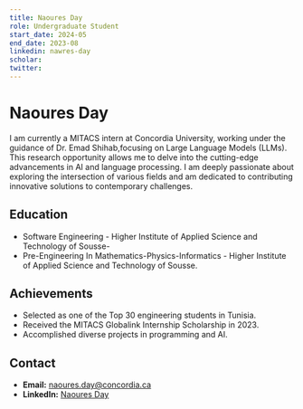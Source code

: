 ```yaml
---
title: Naoures Day
role: Undergraduate Student
start_date: 2024-05
end_date: 2023-08
linkedin: nawres-day
scholar: 
twitter:
---
```


# Naoures Day
I am currently a MITACS intern at Concordia University, working under the guidance of Dr. Emad Shihab,focusing on Large Language Models (LLMs). This research opportunity allows me to delve into the cutting-edge advancements in AI and language processing. I am deeply passionate about exploring the intersection of various fields and am dedicated to contributing innovative solutions to contemporary challenges.

## Education
- Software Engineering - Higher Institute of Applied Science and Technology of Sousse-
- Pre-Engineering In Mathematics-Physics-Informatics - Higher Institute of Applied Science and Technology of Sousse.


## Achievements
- Selected as one of the Top 30 engineering students in Tunisia.
- Received the MITACS Globalink Internship Scholarship in 2023.
- Accomplished diverse projects in programming and AI.

## Contact
- **Email:** naoures.day@concordia.ca
- **LinkedIn:** [Naoures Day](https://www.linkedin.com/in/nawres-day)
